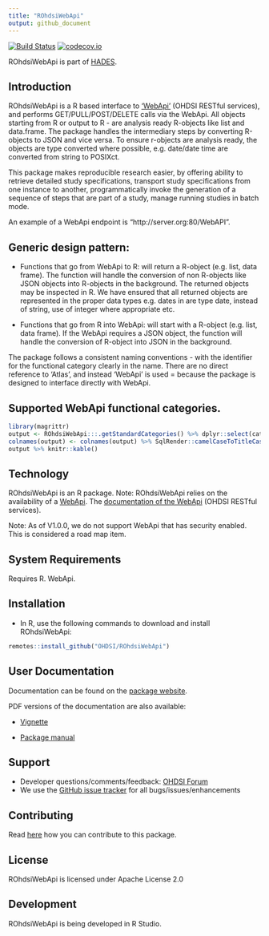 ```yaml
---
title: "ROhdsiWebApi"
output: github_document
---
```


[![Build Status](https://travis-ci.org/OHDSI/ROhdsiWebApi.svg?branch=master)](https://travis-ci.org/OHDSI/ROhdsiWebApi)
[![codecov.io](https://codecov.io/github/OHDSI/ROhdsiWebApi/coverage.svg?branch=master)](https://codecov.io/github/OHDSI/ROhdsiWebApi?branch=master)

ROhdsiWebApi is part of [HADES](https://ohdsi.github.io/Hades).

## Introduction
ROhdsiWebApi is a R based interface to ['WebApi'](https://github.com/ohdsi/webapi) (OHDSI RESTful services), and performs GET/PULL/POST/DELETE calls via the WebApi. All objects starting from R or output to R - are analysis ready R-objects like list and data.frame. The package handles the intermediary steps by converting R-objects to JSON and vice versa. To ensure r-objects are analysis ready, the objects are type converted where possible, e.g. date/date time are converted from string to POSIXct.

This package makes reproducible research easier, by offering ability to retrieve detailed study specifications, transport study specifications from one instance to another, programmatically invoke the generation of a sequence of steps that are part of a study, manage running studies in batch mode. 

An example of a WebApi endpoint is "http://server.org:80/WebAPI". 

## Generic design pattern: 

* Functions that go from WebApi to R: will return a R-object (e.g. list, data frame). The function will handle the conversion of non R-objects like JSON objects into R-objects in the background. The returned objects may be inspected in R. We have ensured that all returned objects are represented in the proper data types e.g. dates in are type date, instead of string, use of integer where appropriate etc.

* Functions that go from R into WebApi: will start with a R-object (e.g. list, data frame). If the WebApi requires a JSON object, the function will handle the conversion of R-object into JSON in the background. 

The package follows a consistent naming conventions - with the identifier for the functional category clearly in the name. There are no direct reference to 'Atlas', and instead 'WebApi' is used = because the package is designed to interface directly with WebApi.

## Supported WebApi functional categories.
```r
library(magrittr) 
output <- ROhdsiWebApi:::.getStandardCategories() %>% dplyr::select(categoryFirstUpper) %>% dplyr::rename(Category = categoryFirstUpper) %>% dplyr::arrange() %>% dplyr::mutate(features = paste0("Functions for interfacing with ", Category, " in WebApi"))
colnames(output) <- colnames(output) %>% SqlRender::camelCaseToTitleCase()
output %>% knitr::kable()
```

## Technology
ROhdsiWebApi is an R package. Note: ROhdsiWebApi relies on the availability of a [WebApi](https://github.com/ohdsi/webapi). The [documentation of the WebApi](http://webapidoc.ohdsi.org/index.html) (OHDSI RESTful services).

Note: As of V1.0.0, we do not support WebApi that has security enabled. This is considered a road map item.

## System Requirements
Requires R.
WebApi.

## Installation
* In R, use the following commands to download and install ROhdsiWebApi:

```r
remotes::install_github("OHDSI/ROhdsiWebApi")
```

## User Documentation

Documentation can be found on the [package website](https://ohdsi.github.io/ROhdsiWebApi).

PDF versions of the documentation are also available:

* [Vignette](https://raw.githubusercontent.com/OHDSI/ROhdsiWebApi/master/inst/doc/Vignette.pdf)

* [Package manual](https://raw.githubusercontent.com/OHDSI/ROhdsiWebApi/master/extras/ROhdsiWebApi.pdf)

## Support
* Developer questions/comments/feedback: <a href="http://forums.ohdsi.org/c/developers">OHDSI Forum</a>
* We use the <a href="https://github.com/OHDSI/ROhdsiWebApi/issues">GitHub issue tracker</a> for all bugs/issues/enhancements 
 
## Contributing
Read [here](https://ohdsi.github.io/Hades/contribute.html) how you can contribute to this package.
 
## License
ROhdsiWebApi is licensed under Apache License 2.0

## Development
ROhdsiWebApi is being developed in R Studio.

